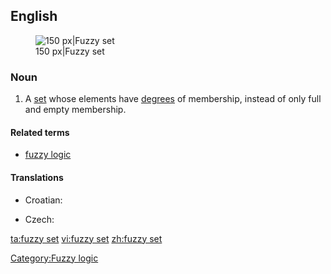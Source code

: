 ==English==
{{wikipedia}}
[[Image:Fuzzy crisp.gif|thumb|right|150 px|Fuzzy set]]

===Noun===
{{en-noun|sg=[[fuzzy]] [[set]]}}

# {{context|fuzzy set theory|fuzzy logic}} A [[set]] whose elements have [[degree]]s of membership, instead of only full and empty membership.

====Related terms====
* [[fuzzy logic]]

====Translations====
{{trans-top|set}}
* Croatian: {{t|hr|neizrazit skup|m}}
{{trans-mid}}
* Czech: {{t-|cs|fuzzy množina|f}}
{{trans-bottom}}

[[Category:Fuzzy logic]]

[[ta:fuzzy set]]
[[vi:fuzzy set]]
[[zh:fuzzy set]]